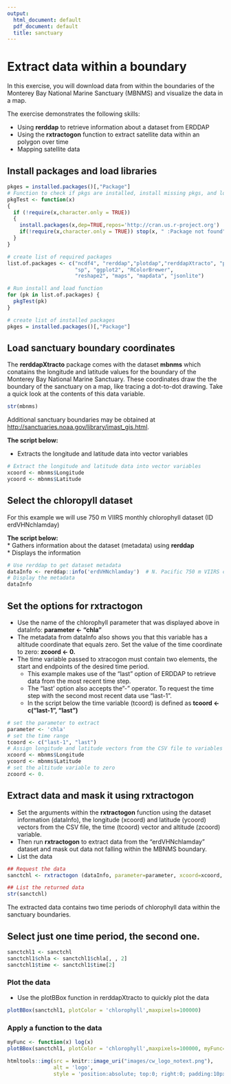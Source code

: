 ```yaml
---
output:
  html_document: default
  pdf_document: default
  title: sanctuary
---
```

# Extract data within a boundary

In this exercise, you will download data from within the boundaries of the Monterey Bay National Marine Sanctuary (MBNMS) and visualize the data in a map. 

The exercise demonstrates the following skills:  

* Using **rerddap** to retrieve information about a dataset from ERDDAP 
* Using the **rxtractogon** function to extract satellite data within an polygon over time  
* Mapping satellite data  

## Install packages and load libraries
```r
pkges = installed.packages()[,"Package"]
# Function to check if pkgs are installed, install missing pkgs, and load
pkgTest <- function(x)
{
  if (!require(x,character.only = TRUE))
  {
    install.packages(x,dep=TRUE,repos='http://cran.us.r-project.org')
    if(!require(x,character.only = TRUE)) stop(x, " :Package not found")
  }
}

# create list of required packages
list.of.packages <- c("ncdf4", "rerddap","plotdap","rerddapXtracto", "parsedate", 
                      "sp", "ggplot2", "RColorBrewer", 
                      "reshape2", "maps", "mapdata", "jsonlite")

# Run install and load function
for (pk in list.of.packages) {
  pkgTest(pk)
}

# create list of installed packages
pkges = installed.packages()[,"Package"]

```

## Load sanctuary boundary coordinates
The **rerddapXtracto**  package comes with the dataset **mbnms** which conatains the longitude and latitude values for the boundary of the Monterey Bay National Marine Sanctuary.  These coordinates draw the the boundary of the sanctuary on a map, like tracing a dot-to-dot drawing.  Take a quick look at the contents of this data variable. 
 
```r
str(mbnms)
```

Additional sanctuary boundaries may be obtained at   [http://sanctuaries.noaa.gov/library/imast_gis.html](http://sanctuaries.noaa.gov/library/imast_gis.html).

**The script below:**   

* Extracts the longitude and latitude data into vector variables  

```r

# Extract the longitude and latitude data into vector variables
xcoord <- mbnms$Longitude
ycoord <- mbnms$Latitude
```
## Select the chloropyll dataset  
For this example we will use 750 m VIIRS monthly chlorophyll dataset (ID erdVHNchlamday)  

**The script below:**  
* Gathers information about the dataset (metadata) using **rerddap**  
* Displays the information  
```r
# Use rerddap to get dataset metadata 
dataInfo <- rerddap::info('erdVHNchlamday')  # N. Pacific 750 m VIIRS chl
# Display the metadata 
dataInfo
```
## Set the options for rxtractogon  
* Use the name of the chlorophyll parameter that was displayed above in dataInfo: **parameter <- "chla"** 
* The metadata from dataInfo also shows you that this variable has a altitude coordinate that equals zero. Set the value of the time coordinate to zero: **zcoord <- 0.**  
* The time variable passed to xtracogon must contain two elements, the start and endpoints of the desired time period. 
  * This example makes use of the "last" option of ERDDAP to retrieve data from the most recent time step.  
  * The "last' option also accepts the "-" operator. To request the time step with the second most recent data use "last-1". 
  * In the script below the time variable (tcoord) is defined as **tcoord <- c("last-1", "last")**  

```r
# set the parameter to extract
parameter <- 'chla'
# set the time range
tcoord <- c("last-1", "last")
# Assign longitude and latitude vectors from the CSV file to variables
xcoord <- mbnms$Longitude
ycoord <- mbnms$Latitude
# set the altitude variable to zero
zcoord <- 0. 
```
## Extract data and mask it using rxtractogon  
* Set the arguments within the **rxtractogon** function using the dataset information (dataInfo), the longitude (xcoord) and latitude (ycoord) vectors from the CSV file, the time (tcoord) vector and altitude (zcoord) variable. 
* Then run **rxtractogon** to extract data from the "erdVHNchlamday" dataset and mask out data not falling within the MBNMS boundary.  
* List the data
```r
## Request the data
sanctchl <- rxtractogon (dataInfo, parameter=parameter, xcoord=xcoord, ycoord=ycoord,tcoord=tcoord,zcoord=zcoord)

## List the returned data
str(sanctchl)
```

The extracted data contains two time periods of chlorophyll data within the sanctuary boundaries. 

## Select just one time period, the second one.  
```r

sanctchl1 <- sanctchl
sanctchl1$chla <- sanctchl1$chla[, , 2]
sanctchl1$time <- sanctchl1$time[2]

```
### Plot the data
* Use the plotBBox function in rerddapXtracto to quickly plot the data

```r
plotBBox(sanctchl1, plotColor = 'chlorophyll',maxpixels=100000)

```

### Apply a function to the data

```r
myFunc <- function(x) log(x) 
plotBBox(sanctchl1, plotColor = 'chlorophyll',maxpixels=100000, myFunc=myFunc)


```


```r
htmltools::img(src = knitr::image_uri("images/cw_logo_notext.png"), 
               alt = 'logo', 
               style = 'position:absolute; top:0; right:0; padding:10px; width:100px')
```
